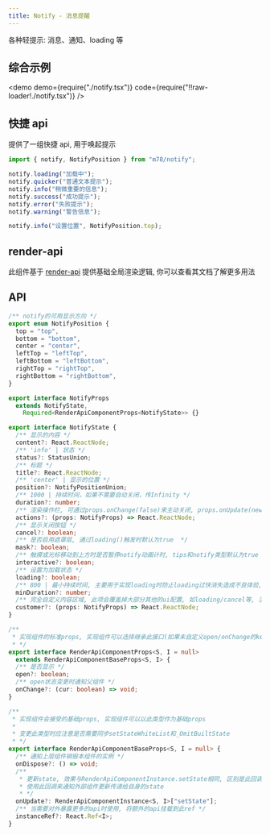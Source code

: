 ```yaml
---
title: Notify - 消息提醒
---
```


各种轻提示: 消息、通知、loading 等

## 综合示例

<demo
  demo={require("./notify.tsx")}
  code={require("!!raw-loader!./notify.tsx")}
/>

## 快捷 api

提供了一组快捷 api, 用于唤起提示

```ts
import { notify, NotifyPosition } from "m78/notify";

notify.loading("加载中");
notify.quicker("普通文本提示");
notify.info("稍微重要的信息");
notify.success("成功提示");
notify.error("失败提示");
notify.warning("警告信息");

notify.info("设置位置", NotifyPosition.top);
```

## render-api

此组件基于 [render-api](/docs/components/ecology/render-api) 提供基础全局渲染逻辑, 你可以查看其文档了解更多用法

## API

```ts
/** notify的可用显示方向 */
export enum NotifyPosition {
  top = "top",
  bottom = "bottom",
  center = "center",
  leftTop = "leftTop",
  leftBottom = "leftBottom",
  rightTop = "rightTop",
  rightBottom = "rightBottom",
}

export interface NotifyProps
  extends NotifyState,
    Required<RenderApiComponentProps<NotifyState>> {}

export interface NotifyState {
  /** 显示的内容 */
  content?: React.ReactNode;
  /** 'info' | 状态 */
  status?: StatusUnion;
  /** 标题 */
  title?: React.ReactNode;
  /** 'center' | 显示的位置 */
  position?: NotifyPositionUnion;
  /** 1000 | 持续时间，如果不需要自动关闭，传Infinity */
  duration?: number;
  /** 渲染操作栏, 可通过props.onChange(false)来主动关闭, props.onUpdate(newState)来更新状态 */
  actions?: (props: NotifyProps) => React.ReactNode;
  /** 显示关闭按钮 */
  cancel?: boolean;
  /** 是否启用遮罩层, 通过loading()触发时默认为true  */
  mask?: boolean;
  /** 触摸或光标移动到上方时是否暂停notify动画计时, tips和notify类型默认为true */
  interactive?: boolean;
  /** 设置为加载状态 */
  loading?: boolean;
  /** 800 | 最小持续时间, 主要用于实现loading时防止loading过快消失造成不良体验, 用于loading()时, 此项默认值为800 */
  minDuration?: number;
  /** 完全自定义内容区域, 此项会覆盖掉大部分其他的ui配置, 如loading/cancel等, 渲染函数内可通过props.onChange(false)来主动关闭, props.onUpdate(newState)来更新状态 */
  customer?: (props: NotifyProps) => React.ReactNode;
}

/**
 * 实现组件的标准props, 实现组件可以选择继承此接口(如果未自定义open/onChange的key)或RenderApiComponentBaseProps
 * */
export interface RenderApiComponentProps<S, I = null>
  extends RenderApiComponentBaseProps<S, I> {
  /** 是否显示 */
  open?: boolean;
  /** open状态变更时通知父组件 */
  onChange?: (cur: boolean) => void;
}

/**
 * 实现组件会接受的基础props, 实现组件可以以此类型作为基础props
 *
 * 变更此类型时应注意是否需要同步setStateWhiteList和_OmitBuiltState
 * */
export interface RenderApiComponentBaseProps<S, I = null> {
  /** 通知上层组件销毁本组件的实例 */
  onDispose?: () => void;
  /**
   * 更新state, 效果与RenderApiComponentInstance.setState相同, 区别是此回调由实现组件调用
   * 使用此回调来通知外部组件更新传递给自身的state
   * */
  onUpdate?: RenderApiComponentInstance<S, I>["setState"];
  /** 当需要对外暴露更多的api时使用, 将额外的api挂载到此ref */
  instanceRef?: React.Ref<I>;
}
```
